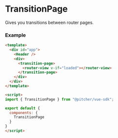 
<!-- Define story settings here -->
<Meta title="Components/TransitionPage" />

# TransitionPage
Gives you transitions between router pages.

### Example
```html
<template>
  <div id="app">
    <Header />
    <div>
      <transition-page>
        <router-view v-if="loaded"></router-view>
      </transition-page>
    </div>
  </div>
</template> 

<script>
import { TransitionPage } from "@pitcher/vue-sdk";

export default {
  components: {
    TransitionPage
  }
}
</script>
```
